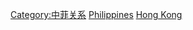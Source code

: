 {{Catmore}}

[[Category:中菲关系|Category:中菲关系]]
[[Category:香港雙邊關係|Philippines]]
[[Category:菲律賓雙邊關係|Hong Kong]]